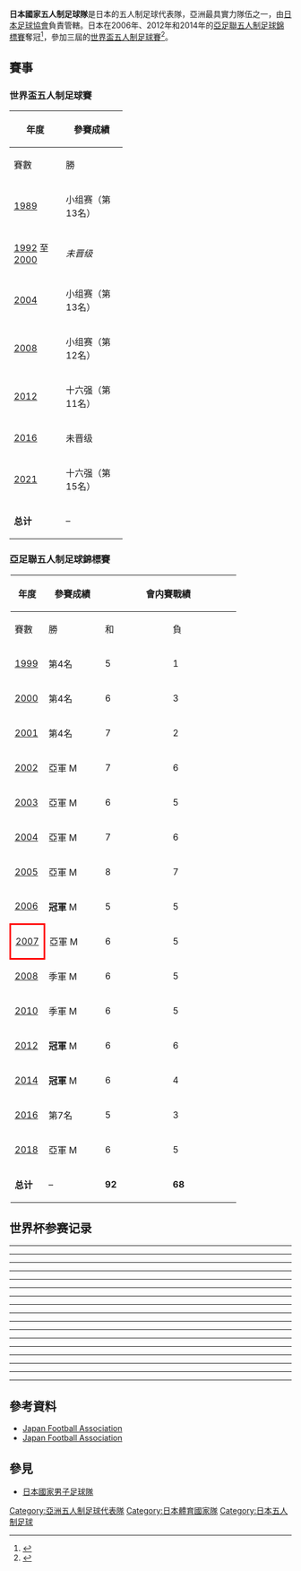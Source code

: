 {{Infobox national futsal team
|Name = {{futsal|Japan}}
|Badge = JFA Logo.svg
|FIFA Trigramme = JPN
|FIFA Rank = 12 (2016年4月25日)<ref>{{Cite web |url=http://www.futsalworldranking.be/rank.htm |title=Futsal World Ranking |access-date=2014-02-27 |archive-date=2018-11-26 |archive-url=https://web.archive.org/web/20181126075708/http://www.futsalworldranking.be/rank.htm |dead-url=no }}</ref>
|FIFA max =
|FIFA max date =
|FIFA min =
|FIFA min date = 
|pattern_la1   = _JFA_10h
|pattern_b1    = _JFA_10h_futsal
|pattern_ra1   = _JFA_10h
|pattern_sh1   = _adidasonwhite
|pattern_so1   = _3_stripes_white
|leftarm1      = FFFFFF
|body1         = FFFFFF
|rightarm1     = FFFFFF
|shorts1       = 000080
|socks1        = 000080
|pattern_la2   = _JFA_10a 
|pattern_b2    = _JFA_10a_futsal
|pattern_ra2   = _JFA_10a
|pattern_sh2   = _adidaswhite
|pattern_so2   = _3_stripes_blue
|leftarm2      = FFFFFF
|body2         = FFFFFF
|rightarm2     = FFFFFF
|shorts2       = 000080
|socks2        = FFFFFF
|Nickname = ''サムライ・ブルー'' <br> (Samurai Blue)
|Association = [[日本足球協會|日本足球協會]]
|Sub=confederation = [[東亞足球協會|EAFF]] ([[東亞|東亞]])
|Confederation     = [[亞洲足球聯盟|AFC]] ([[亞洲|亞洲]])
|Coach = Miguel Rodrigo
|Captain = 
|Most caps = 
|Top scorer = 
|  First game         = {{futsal|Belgium}} 3 – 0 {{futsal-rt|Japan}} <br> ([[荷蘭|荷蘭]][[鹿特丹|鹿特丹]], 1989年1月6日) 
| Largest loss        = {{futsal|Spain}} 16 – 0 {{futsal-rt|Japan}} <br> ([[西班牙|西班牙]][[托雷洪-德阿爾多斯|托雷洪-德阿爾多斯]], 2002年3月29日) 
| Largest win         = {{futsal|Japan}} 18 – 0 {{futsal-rt|Guam}} <br> ([[越南|越南]][[胡志明市|胡志明市]], 2005年5月24日) 
|World cup apps = 4
|World cup first = 1989
|World cup best = 十六強 ([[2012年世界盃五人制足球賽|2012]])
|Regional name = [[亞足聯五人制足球錦標賽|亞足聯五人制足球錦標賽]]
|Regional cup apps  = 14
|Regional cup first = [[1999年亞足聯五人制足球錦標賽|1999]]
|Regional cup best  = [[File:Med_1.png|16px]] 冠軍 ([[2006年亞足聯五人制足球錦標賽|2006]], [[2012年亞足聯五人制足球錦標賽|2012]], [[2014年亞足聯五人制足球錦標賽|2014]]) 
}}

'''日本國家五人制足球隊'''是日本的五人制足球代表隊，亞洲最具實力隊伍之一，由[[日本足球協會|日本足球協會]]負責管轄。日本在2006年、2012年和2014年的[[亞足聯五人制足球錦標賽|亞足聯五人制足球錦標賽]]奪冠<ref>{{cite web|title=Asian Futsal Championship Overview|url=http://www.rsssf.com/tablesf/futsal-as.html|publisher=[[RSSSF|RSSSF]]|accessdate=2006-11-16|archive-date=2006-10-19|archive-url=https://web.archive.org/web/20061019133405/http://www.rsssf.com/tablesf/futsal-as.html|dead-url=no}}</ref>，參加三屆的[[世界盃五人制足球賽|世界盃五人制足球賽]]<ref>{{cite web|title=FIFA Futsal World Cup Overview|url=http://www.rsssf.com/tablesf/futsal-wc.html|publisher=[[RSSSF|RSSSF]]|accessdate=2006-11-16|archive-date=2018-12-19|archive-url=https://web.archive.org/web/20181219064245/http://www.rsssf.com/tablesf/futsal-wc.html|dead-url=no}}</ref>。


==賽事==

===世界盃五人制足球賽===
{| class="wikitable" style="text-align: center"
|-
!rowspan="2" width="15%" | 年度
!rowspan="2" width="25%" | 參賽成績
|-
!width="10%" | 賽數
!width="10%" | 勝
!width="10%" | 和
!width="10%" | 負
!width="10%" | 得球
!width="10%" | 失球
|-
|{{flagicon|NED}} [[1989年世界五人制足球錦標賽|1989]]||小组赛（第13名）||3||0||0||3||3||11
|-
|[[1992年世界五人制足球錦標賽|1992]] 至 [[2000年世界五人制足球錦標賽|2000]]||''未晋级'' ||– || – || – || – || – || –
|-
|{{flagicon|ROC}} [[2004年世界五人制足球錦標賽|2004]] ||小组赛（第13名）||3||0||1||2||5||11
|-
|{{flagicon|BRA}} [[2008年世界盃五人制足球賽|2008]] ||小组赛（第12名）||4||2||0||2||13||24
|-
|{{flagicon|THA}} [[2012年世界盃五人制足球賽|2012]] ||十六强（第11名）||4||1||1||2||13||17
|-
|[[2016年世界盃五人制足球賽|2016]] ||未晋级 ||– || – || – || – || – || –
|-
|{{flagicon|LIT}} [[2021年国际足联室内五人足球世界杯|2021]] ||十六强（第15名）||4||1||0||3||13||14
|-
|'''总计''' ||– ||'''18'''||'''4'''||'''2'''||'''12'''||'''47'''||'''77'''
|}

===亞足聯五人制足球錦標賽===
{| class="wikitable" style="text-align: center"
|-
!rowspan="2" width="15%" | 年度
!rowspan="2" width="25%" | 參賽成績
!colspan="6" | 會内賽戰績
!colspan="6" | 會外賽戰績
|-
!width="5%" | 賽數
!width="5%" | 勝
!width="5%" | 和
!width="5%" | 負
!width="5%" | 得球
!width="5%" | 失球
!width="5%" | 賽數
!width="5%" | 勝
!width="5%" | 和
!width="5%" | 負
!width="5%" | 得球
!width="5%" | 失球
|-
|{{flagicon|MAS}} [[1999年亞足聯五人制足球錦標賽|1999]]||bgcolor=#9acdff| 第4名 ||5||1||3||1||18||18||rowspan=7 colspan=6|''未设立会外赛''
|-
|{{flagicon|THA}} [[2000年亞足聯五人制足球錦標賽|2000]]||bgcolor=#9acdff| 第4名 ||6||3||0||3||36||26
|-
|{{flagicon|IRN}} [[2001年亞足聯五人制足球錦標賽|2001]]||bgcolor=#9acdff| 第4名 ||7||2||1||4||25||29
|-
|{{flagicon|IDN}} [[2002年亞足聯五人制足球錦標賽|2002]] ||亞軍 [[File:Med_2.png|16px]]||7||6||0||1||20||6
|-
|{{flagicon|IRN}} [[2003年亞足聯五人制足球錦標賽|2003]] ||亞軍 [[File:Med_2.png|16px]]||6||5||0||1||34||9
|-
|{{flagicon|MAC}} [[2004年亞足聯五人制足球錦標賽|2004]] ||亞軍 [[File:Med_2.png|16px]]||7||6||0||1||49||10
|-
|{{flagicon|VIE}} [[2005年亞足聯五人制足球錦標賽|2005]] ||亞軍 [[File:Med_2.png|16px]]||8||7||0||1||48||9
|-
|{{flagicon|UZB}} [[2006年亞足聯五人制足球錦標賽|2006]] ||'''冠軍''' [[File:Med_1.png|16px]]||5||5||0||0||35||8||rowspan=7 colspan=6|''直接晋级''
|-
|style="border: 3px solid red"|{{flagicon|JPN}} [[2007年亞足聯五人制足球錦標賽|2007]] ||亞軍 [[File:Med_2.png|16px]]||6||5||0||1||41||10
|-
|{{flagicon|THA}} [[2008年亞足聯五人制足球錦標賽|2008]] ||季軍 [[File:Med_3.png|16px]]||6||5||0||1||41||14
|-
|{{flagicon|UZB}} [[2010年亞足聯五人制足球錦標賽|2010]] ||季軍 [[File:Med_3.png|16px]]||6||5||0||1||26||10
|-
|{{flagicon|UAE}} [[2012年亞足聯五人制足球錦標賽|2012]] ||'''冠軍''' [[File:Med_1.png|16px]]||6||6||0||0||25||5
|-
|{{flagicon|VIE}} [[2014年亞足聯五人制足球錦標賽|2014]] ||'''冠軍''' [[File:Med_1.png|16px]]||6||4||1||1||28||7
|-
|{{flagicon|UZB}} [[2016年亞足聯五人制足球錦標賽|2016]] || 第7名 ||5||3||1||1||21||12
|-
|{{flagicon|TPE}} [[2018年亞足聯五人制足球錦標賽|2018]] || 亞軍 [[File:Med_2.png|16px]] ||6||5||0||1||18||10||3||3||0||0||24||2
|-
|'''总计''' ||– ||'''92'''||'''68'''||'''6'''||'''18'''||'''452'''||'''184'''||3||3||0||0||24||2
|}

== 世界杯参赛记录 ==
{{Football box
| date       = {{Start date|2021|9|14|df=y}}
| time       = {{UTZ|20:00|2}}
| team1      = {{futsal-rt|ANG}}
| score      = 4 – 8
| team2      = {{futsal|JPN}}
| goals1     = Guga {{goal|19||21}}<br>	星龙太 {{goal|24|o.g.}}<br>Kaluanda {{goal|29}}
| goals2     = 奥利维拉 {{goal|13||20||23||37}}<br>室田祐希 {{goal|14}}<br>星龙太 {{goal|25}}<br>西谷良介 {{goal|25}}<br>星翔太 {{goal|40}}
| stadium    = [[Švyturys_Arena|Švyturys Arena]], [[Klaipėda|Klaipėda]]
| attendance = 607
| referee    = Diego López（{{nfa|CRC}}）
| report     = https://www.fifa.com/tournaments/mens/futsalworldcup/lithuania2021/match-center/400176807
}}
----
{{Football box
| date       = {{Start date|2021|9|17|df=y}}
| time       = {{UTZ|18:00|2}}
| team1      = {{futsal-rt|ESP}}
| score      = 4 – 2
| team2      = {{futsal|JPN}}
| goals1     = Diaz {{goal|4}}<br>Chino {{goal|26}}<br>[[Raúl_Campos|Campos]] {{goal|30}}<br>Tolrà {{goal|39}}
| goals2     = 星龙太 {{goal|5}}<br>逸見勝利拉斐尔 {{goal|8}}
| stadium    = [[Švyturys_Arena|Švyturys Arena]], [[Klaipėda|Klaipėda]]
| attendance = 712
| referee    = Valeria Palma（{{nfa|CHI}}）
| report     = https://www.fifa.com/tournaments/mens/futsalworldcup/lithuania2021/match-center/400176808
}}
----
{{Football box
| date       = {{Start date|2021|9|20|df=y}}
| time       = {{UTZ|18:00|2}}
| team1      = {{futsal-rt|JPN}}
| score      = 1 – 2
| team2      = {{futsal|PAR}}
| goals1     = 清水和也 {{goal|3}}
| goals2     = Mareco {{goal|7}}<br>J. Salas {{goal|33}}
| stadium    = [[Avia_Solutions_Group_Arena|Avia Solutions Group Arena]], [[Vilnius|Vilnius]]
| attendance = 
| referee    = Roberto López（{{nfa|PAN}}）
| report     = https://www.fifa.com/tournaments/mens/futsalworldcup/lithuania2021/match-center/400176805
}}
----
{{Football box
| date       = {{Start date|2021|9|23|df=y}}
| time       = {{UTZ|20:00|2}}
| team1      = {{futsal-rt|BRA}}
| score      = 4 – 2
| team2      = {{futsal|JPN}}
| goals1     = [[Ferrão|Ferrão]] {{goal|5}}<br>Leozinho {{goal|31}}<br>[[Pito_(futsal_player)|Pito]] {{goal|38}}<br>Kato {{goal|40|o.g.}}
| goals2     = 星翔太 {{goal|4}}<br>西谷良介 {{goal|38}}
| stadium    = [[Žalgiris_Arena|Žalgiris Arena]], [[Kaunas|Kaunas]]
| attendance = 918
| referee    = Irina Velikanova（{{nfa|RUS}}）
| report     = https://www.fifa.com/tournaments/mens/futsalworldcup/lithuania2021/match-center/400176820
}}
----
{{footballbox
|date=2012年11月1日
|time=21:00 ([[UTC+7|UTC+7]])
|team1={{futsal-rt|BRA}}
|score=4 – 1
|report=[http://www.fifa.com/futsalworldcup/matches/round=255907/match=300215850/report.html Report]
|team2={{futsal|JPN}}
|goals1=[[Wilde_Gomes_da_Silva|Wilde]] {{goal|14||23}}<br />[[Dovenir_Domingues_Neto|Neto]] {{goal|21}}<br />[[Vinicius_Elías_Teixeira|Vinicius]] {{goal|25}}
|goals2=[[稻葉洸太郎|稻葉洸太郎]] {{goal|28}}
|stadium=[[呵叻|呵叻]][[His_Majesty_the_King’s_80th_Birthday_Anniversary,_5th_December_2007_Sports_Complex|Korat Chatchai Hall]]
|attendance=4,298
|referee=Gábor Kovács ([[Hungarian_Football_Federation|Hungary]])
}}
----
{{footballbox
|date=2012年11月4日
|time=19:00 ([[UTC+7|UTC+7]])
|team1={{futsal-rt|POR}}
|score=5 – 5
|report=[http://www.fifa.com/futsalworldcup/matches/round=255907/match=300215860/report.html Report]
|team2={{futsal|JPN}}
|goals1=[[João_Matos|Matos]] {{goal|1}}<br />[[Ricardo_Filipe_da_Silva_Braga|Ricardinho]] {{goal|2||18}}<br />[[Fernando_Alberto_dos_Santos_Cardinal|Cardinal]] {{goal|9||12}}
|goals2=[[森岡薰|森岡薰]] {{goal|11||33}}<br />[[星翔太|星翔太]] {{goal|19}}<br />[[北原亘|北原亘]] {{goal|32}}<br />[[逸見勝利·拉斐爾|拉斐爾]] {{goal|36}}
|stadium=[[呵叻|呵叻]][[His_Majesty_the_King’s_80th_Birthday_Anniversary,_5th_December_2007_Sports_Complex|Korat Chatchai Hall]]
|attendance=4,350
|referee=Daniel Rodríguez ([[Uruguayan_Football_Association|Uruguay]])
}}
----
{{footballbox
|date=2012年11月7日
|time=17:00 ([[UTC+7|UTC+7]])
|team1={{futsal-rt|JPN}}
|score=4 – 2
|report=[http://www.fifa.com/futsalworldcup/matches/round=255907/match=300215831/report.html Report]
|team2={{futsal|LBY}}
|goals1=[[稻葉洸太郎|稻葉洸太郎]] {{goal|18||26}}<br />[[星翔太|星翔太]] {{goal|25}}<br />[[小曾户允哉|小曾户允哉]] {{goal|32}}
|goals2=[[Mohammed_Rahoma|Rahoma]] {{goal|18||38|pen.}}
|stadium=[[曼谷|曼谷]][[華馬克室內體育館|華馬克室內體育館]]
|attendance=5,307
|referee=Francesco Massini ([[Italian_Football_Federation|Italy]])
}}
----
{{footballbox
|date=2012年11月11日
|time=18:30 ([[UTC+7|UTC+7]])
|team1={{Futsal-rt|UKR}}
|score=6 – 3
|report=[http://www.fifa.com/futsalworldcup/matches/round=260141/match=300215852/report.html Report]
|team2={{Futsal|JPN}}
|goals1= [[Serhiy_Chepornyuk|Chepornyuk]] {{goal|3}}<br />[[Dmytro_Fedorchenko|Fedorchenko]] {{goal|5}}<br />[[Serhiy_Zhurba|Zhurba]] {{goal|10}}<br />[[Yevgen_Rogachov|Rogachov]] {{goal|13}}<br />[[Denys_Ovsyannikov|Ovsyannikov]] {{goal|16||16}}
|goals2= [[森岡薰|森岡薰]] {{goal|30||31}}<br />[[北原亘|北原亘]] {{goal|32}}
|stadium=[[曼谷|曼谷]][[華馬克室內體育館|華馬克室內體育館]]
|attendance=3,579
|referee=Renata Leite ([[Brazilian_Football_Confederation|Brazil]])
}}
----
{{footballbox
|date = 2008-09-30
|time = 10:30
|team1 = {{futsal-rt|BRA}}
|score =  12 –  1
|report = [http://www.fifa.com/tournaments/archive/futsalworldcup/brazil2008/matches/round=250124/match=300055111/report.html (Report)]
|team2 = {{futsal|JPN}}
|goals1 = [[Lenísio_Teixeira_Júnior|Lenísio]] {{goal|3'00}}, {{goal|35'36}} <br /> [[Marco_Aurélio_dos_Santos|Marquinho]] {{goal|4'00}} <br /> [[Alessandro_Rosa_Vieira|Falcão]] {{goal|11'00|pen.}}, {{goal|31'58}} <br /> [[Wilde_Gomes_da_Silva|Wilde]] {{goal|22'45}} <br /> [[Ari_Santos|Ari]] {{goal|24'38}}, {{goal|27'21}} <br /> [[Flávio_Sérgio_Viana|Schumacher]] {{goal|26'37}}, {{goal|34'53}} <br /> [[Adalberto_Nunes_da_Silva|Betão]] {{goal|28'44}} <br /> [[Jefferson_Brito|Ciço]] {{goal|31'42}}
|goals2 = {{goal|14'36}} [[小曾户允哉|小曾户允哉]]
|stadium = [[Nilson_Nelson_Gymnasium|Nilson Nelson Gymnasium]], [[Brasilia|Brasilia]]
|attendance = 6,572
|referee = {{flagicon|ITA}} [[Massimo_Cumbo|Massimo Cumbo]]
}}
----
{{footballbox
|date = 2008-10-04
|time = 12:30
|team1 = {{futsal-rt|JPN}}
|score =  7 – 2 
|report = [http://www.fifa.com/tournaments/archive/futsalworldcup/brazil2008/matches/round=250124/match=300055106/report.html (Report)]
|team2 = {{futsal|SOL}}
|goals1 = [[金山友纪|金山友纪]] {{goal|2'34}} <br /> [[木暮贤一郎|木暮贤一郎]] {{goal|9'01}} <br /> [[小宫山友祐|小宫山友祐]] {{goal|11'44}} <br /> [[藤井健太|藤井健太]] {{goal|22'10}} <br /> [[小曾户允哉|小曾户允哉]] {{goal|27'40}}, {{goal|38'41}} <br /> [[稻田祐介|稻田祐介]] {{goal|31'38}} 
|goals2 = {{goal|17'47|o.g.}} [[前田喜史|前田喜史]] <br /> {{goal|18'43}} [[Ron_Ginio|Ginio]]
|stadium = [[Nilson_Nelson_Gymnasium|Nilson Nelson Gymnasium]], [[Brasilia|Brasilia]]
|attendance = 1,785
|referee = {{flagicon|ESP}} [[Roberto_Gracia_Marin|Roberto Gracia]]
}}
----
{{footballbox
|date = 2008-10-06
|time = 10:30
|team1 = {{futsal-rt|JPN}}
|score =  4 – 1 
|report = [http://www.fifa.com/tournaments/archive/futsalworldcup/brazil2008/matches/round=250124/match=300055105/report.html (Report)]
|team2 = {{futsal|CUB}}
|goals1 = [[小曾户允哉|小曾户允哉]] {{goal|23'07}}<br /> [[稻田祐介|稻田祐介]] {{goal|25'31}}, {{goal|33'13}}<br /> [[金山友纪|金山友纪]] {{goal|31'03}}
|goals2 = {{goal|15'50}} [[Yampier_Rodríguez|Y. Rodríguez]] 
|stadium = [[Nilson_Nelson_Gymnasium|Nilson Nelson Gymnasium]], [[Brasilia|Brasilia]]
|attendance = 5,096
|referee = {{flagicon|LBY|1977}} [[Tawfik_Al-Dawi|Tawfik Al-Dawi]]
}}
----
{{footballbox
|date = 2008-10-08
|time = 10:30
|team1 = {{futsal-rt|RUS}}
|score =  9 – 1 
|report = [http://www.fifa.com/tournaments/archive/futsalworldcup/brazil2008/matches/round=250124/match=300055102/report.html (Report)]
|team2 = {{futsal|JPN}}
|goals1 = [[Dmitry_Prudnikov|Prudnikov]] {{goal|3'49}}, {{goal|28'44}}<br /> [[Damir_Khamadiev|Khamadiev]] {{goal|7'18}}, {{goal|9'46}}, {{goal|20'23}}<br /> [[Konstantin_Agapov|Agapov]] {{goal|21'46}}<br /> [[Vágner_Kaetano_Pereira|Pula]] {{goal|22'13}}<br /> [[Konstantin_Maevskiy|Maevskiy]] {{goal|22'55}}<br /> [[Vladislav_Shayakhmetov|Shayakhmetov]] {{goal|37'51}}
|goals2 = {{goal|25'08}} [[金山友纪|金山友纪]] 
|stadium = [[Ginásio_do_Maracanãzinho|Ginásio do Maracanãzinho]], [[Rio_de_Janeiro|Rio de Janeiro]]
|attendance = 4,454
|referee = {{flagicon|Colombia}} [[Fabián_López|Fabián López]]
}}
----
{{Football box
|date={{Start date|2004|11|21|df=y}}
|time=20:00 ([[UTC+8|UTC+8]])
|team1={{futsal-rt|JPN}}
|score= 4 – 5
|team2={{futsal|PAR}}
|report=
|goals1=[[木暮贤一郎|木暮贤一郎]] {{goal|8||34}} <br> [[比嘉里卡多|比嘉里卡多]] {{goal|17}} 
|goals2= Villalba Rene {{goal|10}} <br> Walter Villalba {{goal|19||37}} <br> Jose Rotella {{goal|31}} <br> Oscar Velazquez {{goal|38}}  
|stadium= [[中华民国|中华民国]]
|attendance=
|referee=
}}
----
{{Football box
|date={{Start date|2004|11|23|df=y}}
|time=18:00 ([[UTC+8|UTC+8]])
|team1={{futsal-rt|ITA}}
|score= 5 – 0
|team2={{futsal|JPN}}
|report=
|goals1= Sandro Zanetti {{goal|3}} <br> Andre Vicentini {{goal|7}} <br>  Montovaneli {{goal|31||40}} <br> Fabiano {{goal|33}}
|goals2=
|stadium= [[中华民国|中华民国]]
|attendance=
|referee=
}}
----
{{Football box
|date={{Start date|2004|11|25|df=y}}
|time=20:00 ([[UTC+8|UTC+8]])
|team1={{futsal-rt|USA}}
|score= 1 – 1
|team2={{futsal|JPN}}
|report=
|goals1= Guastaferro Andy {{goal|14}}
|goals2=[[木暮贤一郎|木暮贤一郎]] {{goal|39}}
|stadium= [[中华民国|中华民国]]
|attendance=
|referee=
}}
----
{{Football box
|date={{Start date|1989|1|6|df=y}}
|time=19:45 ([[UTC+1|UTC+1]])
|team1={{futsal-rt|JPN}}
|score= 0 – 3
|team2={{futsal|BEL}}
|report=
|goals1=
|goals2=[[Karel_Janssen|Karel Janssen]] {{goal|20}}<br />[[Rudi_Schreurs|Rudi Schreurs]] {{goal|27}}<br />[[Nico_Papanicolaou|Nico Papanicolaou]] {{goal|42}}
|stadium= [[荷兰|荷兰]]
|attendance=
|referee=
}}
----
{{Football box
|date={{Start date|1989|1|7|df=y}}
|time=19:15 ([[UTC+1|UTC+1]])
|team1={{futsal-rt|JPN}}
|score= 1 – 2
|team2={{futsal|ITA}}
|report=
|goals1= [[矢藤敏則|矢藤敏則]] {{goal|39}}
|goals2= [[Nicolas_Hidalgo|Nicolas Hidalgo]] {{goal|7|pen.}}<br />[[Fernando_Lozano|Fernando Lozano]] {{goal|19}}
|stadium= [[荷兰|荷兰]]
|attendance=
|referee=
}}
----
{{Football box
|date={{Start date|1989|1|8|df=y}}
|time=15:45 ([[UTC+1|UTC+1]])
|team1={{futsal-rt|JPN}}
|score= 2 – 6
|team2={{futsal|CAN}}
|report=
|goals1= [[北泽豪|北泽豪]] {{goal|12||28}}
|goals2= [[Lucio_Ianiero|Lucio Ianiero]] {{goal|1}}<br />[[Tony_Nocita|Tony Nocita]] {{goal|18}}<br />[[John_Fitzgerald|John Fitzgerald]] {{goal|31}}<br />[[Eddy_Berdusco|Eddy Berdusco]] {{goal|41}}<br />[[Peter_Sarantopoulos|Peter Sarantopoulos]] {{goal|43}}<br />[[Alex_Bunbury|Alex Bunbury]] {{goal|48}}
|stadium= [[荷兰|荷兰]]
|attendance=
|referee=
}}

==參考資料==
{{Reflist}}
*[http://www.jfa.or.jp/ Japan Football Association] {{Wayback|url=http://www.jfa.or.jp/ |date=20110224075930 }} {{ja icon}}
*[http://www.jfa.or.jp/eng/ Japan Football Association] {{Wayback|url=http://www.jfa.or.jp/eng/ |date=20080805095841 }} {{en icon}}

==參見==
*[[日本國家男子足球隊|日本國家男子足球隊]]


{{日本體育國家隊}}
{{亞洲足聯會員五人制足球代表隊}}



[[Category:亞洲五人制足球代表隊|Category:亞洲五人制足球代表隊]]
[[Category:日本體育國家隊|Category:日本體育國家隊]]
[[Category:日本五人制足球|Category:日本五人制足球]]
